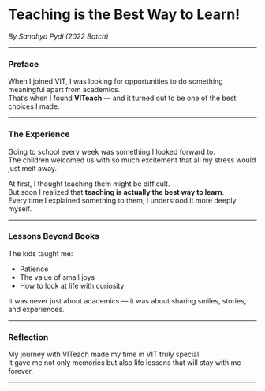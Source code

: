 # Teaching is the Best Way to Learn!

_By Sandhya Pydi (2022 Batch)_

---

### Preface

When I joined VIT, I was looking for opportunities to do something meaningful apart from academics.  
That’s when I found **VITeach** — and it turned out to be one of the best choices I made.

---

### The Experience

Going to school every week was something I looked forward to.  
The children welcomed us with so much excitement that all my stress would just melt away.

At first, I thought teaching them might be difficult.  
But soon I realized that **teaching is actually the best way to learn**.  
Every time I explained something to them, I understood it more deeply myself.

---

### Lessons Beyond Books

The kids taught me:

- Patience
- The value of small joys
- How to look at life with curiosity

It was never just about academics — it was about sharing smiles, stories, and experiences.

---

### Reflection

My journey with VITeach made my time in VIT truly special.  
It gave me not only memories but also life lessons that will stay with me forever.

---
